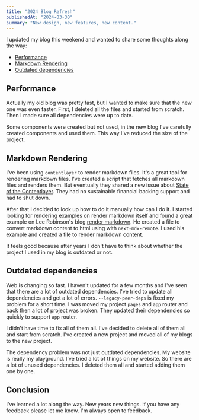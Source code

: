 ---
title: "2024 Blog Refresh"
publishedAt: "2024-03-30"
summary: "New design, new features, new content."
---

I updated my blog this weekend and wanted to share some thoughts along the way:

- [Performance](#performance)
- [Markdown Rendering](#markdown-rendering)
- [Outdated dependencies](#outdated-dependencies)

## Performance

Actually my old blog was pretty fast, but I wanted to make sure that the new one was even faster. First, I deleted all the files and started from scratch. Then I made sure all dependencies were up to date.

Some components were created but not used, in the new blog I've carefully created components and used them. This way I've reduced the size of the project.

## Markdown Rendering

I've been using `contentlayer` to render markdown files. It's a great tool for rendering markdown files. I've created a script that fetches all markdown files and renders them. But eventually they shared a new issue about [State of the Contentlayer](https://github.com/contentlayerdev/contentlayer/issues/429). They had no sustainable financial backing support and had to shut down.

After that I decided to look up how to do it manually how can I do it. I started looking for rendering examples on render markdown itself and found a great example on Lee Robinson's blog [render markdown](https://leerob.io). He created a file to convert markdown content to html using with `next-mdx-remote`. I used his example and created a file to render markdown content.

It feels good because after years I don't have to think about whether the project I used in my blog is outdated or not.

## Outdated dependencies

Web is changing so fast. I haven't updated for a few months and I've seen that there are a lot of outdated dependencies. I've tried to update all dependencies and get a lot of errors. `--legacy-peer-deps` is fixed my problem for a short time. I was moved my project `pages` and `app` router and back then a lot of project was broken. They updated their dependencies so quickly to support `app` router.

I didn't have time to fix all of them all. I've decided to delete all of them all and start from scratch. I've created a new project and moved all of my blogs to the new project.

The dependency problem was not just outdated dependencies. My website is really my playground. I've tried a lot of things on my website. So there are a lot of unused dependencies. I deleted them all and started adding them one by one.

## Conclusion

I've learned a lot along the way. New years new things. If you have any feedback please let me know. I'm always open to feedback.
